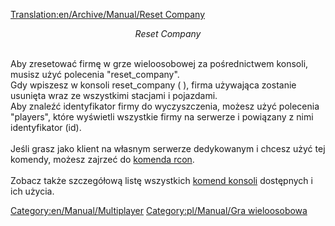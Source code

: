 [[Translation:en/Archive/Manual/Reset Company]]


<center>''Reset Company''</center> <br >Aby zresetować firmę w grze wieloosobowej za pośrednictwem konsoli, musisz użyć polecenia "reset_company".<br />
Gdy wpiszesz w konsoli reset_company <identyfikator firmy> ( <company-id> ), firma używająca <identyfikator firmy> zostanie usunięta wraz ze wszystkimi stacjami i pojazdami.<br />
Aby znaleźć identyfikator firmy do wyczyszczenia, możesz użyć polecenia "players", które wyświetli wszystkie firmy na serwerze i powiązany z nimi identyfikator (id).<br /><br />
Jeśli grasz jako klient na własnym serwerze dedykowanym i chcesz użyć tej komendy, możesz zajrzeć do [[pl/Manual/Serwer dedykowany#kontrolowanie-serwera-za-pomoca-rcon|komenda rcon]].<br /><br />
Zobacz także szczegółową listę wszystkich [[pl/Manual/Komendy Konsoli|komend konsoli]] dostępnych i ich użycia.

[[Category:en/Manual/Multiplayer]] [[Category:pl/Manual/Gra wieloosobowa]]